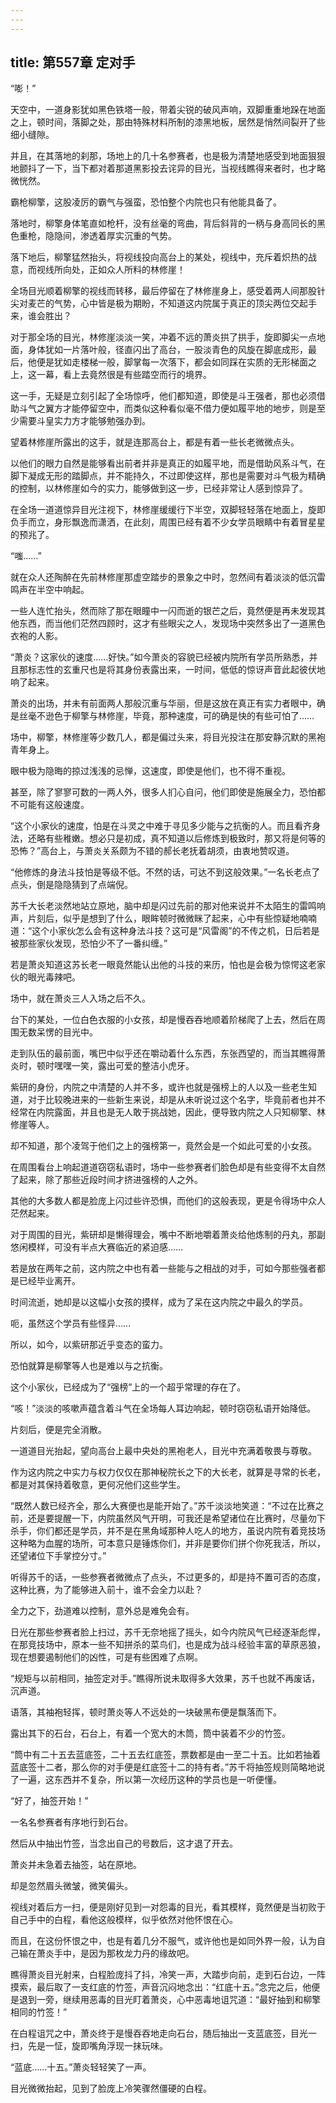 ```yaml
---
---
---
```

title: 第557章 定对手
---



“嘭！”

天空中，一道身影犹如黑色铁塔一般，带着尖锐的破风声响，双脚重重地跺在地面之上，顿时间，落脚之处，那由特殊材料所制的漆黑地板，居然是悄然间裂开了些细小缝隙。

并且，在其落地的刹那，场地上的几十名参赛者，也是极为清楚地感受到地面狠狠地颤抖了一下，当下都对着那道黑影投去诧异的目光，当视线瞧得来者时，也才略微恍然。

霸枪柳擎，这股凌厉的霸气与强蛮，恐怕整个内院也只有他能具备了。

落地时，柳擎身体笔直如枪杆，没有丝毫的弯曲，背后斜背的一柄与身高同长的黑色重枪，隐隐间，渗透着厚实沉重的气势。

落下地后，柳擎猛然抬头，将视线投向高台上的某处，视线中，充斥着炽热的战意，而视线所向处，正如众人所料的林修崖！

全场目光顺着柳擎的视线而转移，最后停留在了林修崖身上，感受着两人间那股针尖对麦芒的气势，心中皆是极为期盼，不知道这内院属于真正的顶尖两位交起手来，谁会胜出？

对于那全场的目光，林修崖淡淡一笑，冲着不远的萧炎拱了拱手，旋即脚尖一点地面，身体犹如一片落叶般，径直闪出了高台，一股淡青色的风旋在脚底成形，最后，他便是犹如走楼梯一般，脚掌每一次落下，都会如同踩在实质的无形梯面之上，这一幕，看上去竟然很是有些踏空而行的境界。

这一手，无疑是立刻引起了全场惊呼，他们都知道，即使是斗王强者，那也必须借助斗气之翼方才能停留空中，而类似这种看似毫不借力便如履平地的地步，则是至少需要斗皇实力方才能够勉强办到。

望着林修崖所露出的这手，就是连那高台上，都是有着一些长老微微点头。

以他们的眼力自然是能够看出前者并非是真正的如履平地，而是借助风系斗气，在脚下凝成无形的踏脚点，并不能持久，不过即使这样，那也是需要对斗气极为精确的控制，以林修崖如今的实力，能够做到这一步，已经非常让人感到惊异了。

在全场一道道惊异目光注视下，林修崖缓缓行下半空，双脚轻轻落在地面上，旋即负手而立，身形飘逸而潇洒，在此刻，周围已经有着不少女学员眼睛中有着冒星星的预兆了。

“嗤……”

就在众人还陶醉在先前林修崖那虚空踏步的景象之中时，忽然间有着淡淡的低沉雷鸣声在半空中响起。

一些人连忙抬头，然而除了那在眼瞳中一闪而逝的银芒之后，竟然便是再未发现其他东西，而当他们茫然四顾时，这才有些眼尖之人，发现场中突然多出了一道黑色衣袍的人影。

“萧炎？这家伙的速度……好快。”如今萧炎的容貌已经被内院所有学员所熟悉，并且那标志性的玄重尺也是将其身份表露出来，一时间，低低的惊讶声音此起彼伏地响了起来。

萧炎的出场，并未有前面两人那般沉重与华丽，但是这放在真正有实力者眼中，确是丝毫不逊色于柳擎与林修崖，毕竟，那种速度，可的确是快的有些可怕了……

场中，柳擎，林修崖等少数几人，都是偏过头来，将目光投注在那安静沉默的黑袍青年身上。

眼中极为隐晦的掠过浅浅的忌惮，这速度，即使是他们，也不得不重视。

甚至，除了寥寥可数的一两人外，很多人扪心自问，他们即使是施展全力，恐怕都不可能有这般速度。

“这个小家伙的速度，怕是在斗灵之中难于寻见多少能与之抗衡的人。而且看齐身法，还略有些稚嫩。想必只是初成，真不知道以后修炼到极致时，那又将是何等的恐怖？”高台上，与萧炎关系颇为不错的郝长老抚着胡须，由衷地赞叹道。

“他修炼的身法斗技怕是等级不低。不然的话，可达不到这般效果。”一名长老点了点头，倒是隐隐猜到了点端倪。

苏千大长老淡然地站立原地，脑中却是闪过先前的那对他来说并不太陌生的雷鸣响声，片刻后，似乎是想到了什么，眼眸顿时微微眯了起来，心中有些惊疑地喃喃道：“这个小家伙怎么会有这种身法斗技？这可是“风雷阁”的不传之机，日后若是被那些家伙发现，恐怕少不了一番纠缠。”

若是萧炎知道这苏长老一眼竟然能认出他的斗技的来历，怕也是会极为惊愕这老家伙的眼光毒辣吧。

场中，就在萧炎三人入场之后不久。

台下的某处，一位白色衣服的小女孩，却是慢吞吞地顺着阶梯爬了上去，然后在周围无数呆愣的目光中。

走到队伍的最前面，嘴巴中似乎还在嚼动着什么东西，东张西望的，而当其瞧得萧炎时，顿时嘿嘿一笑，露出可爱的整洁小虎牙。

紫研的身份，内院之中清楚的人并不多，或许也就是强榜上的人以及一些老生知道，对于比较晚进来的一些新生来说，却是从未听说过这个名字，毕竟前者也并不经常在内院露面，并且也是无人敢于挑战她，因此，便导致内院之人只知柳擎、林修崖等人。

却不知道，那个凌驾于他们之上的强榜第一，竟然会是一个如此可爱的小女孩。

在周围看台上响起道道窃窃私语时，场中一些参赛者们脸色却是有些变得不太自然了起来，除了那些近段时间才挤进强榜的人之外。

其他的大多数人都是脸庞上闪过些许恐惧，而他们的这般表现，更是令得场中众人茫然起来。

对于周围的目光，紫研却是懒得理会，嘴中不断地嚼着萧炎给他炼制的丹丸，那副悠闲模样，可没有半点大赛临近的紧迫感……

若是放在两年之前，这内院之中也有着一些能与之相战的对手，可如今那些强者都是已经毕业离开。

时间流逝，她却是以这幅小女孩的摸样，成为了呆在这内院之中最久的学员。

呃，虽然这个学员有些怪异……

所以，如今，以紫研那近乎变态的蛮力。

恐怕就算是柳擎等人也是难以与之抗衡。

这个小家伙，已经成为了“强榜”上的一个超乎常理的存在了。

“咳！”淡淡的咳嗽声蕴含着斗气在全场每人耳边响起，顿时窃窃私语开始降低。

片刻后，便是完全消散。

一道道目光抬起，望向高台上最中央处的黑袍老人，目光中充满着敬畏与尊敬。

作为这内院之中实力与权力仅仅在那神秘院长之下的大长老，就算是寻常的长老，都是对其保持着敬意，更何况他们这些学生。

“既然人数已经齐全，那么大赛便也是能开始了。”苏千淡淡地笑道：“不过在比赛之前，还是要提醒一下，内院虽然风气开明，可我还是希望诸位在比赛时，尽量勿下杀手，你们都还是学员，并不是在黑角域那种人吃人的地方，虽说内院有着竞技场这种略为血腥的场所，可本意只是锤炼你们，并非是要你们拼个你死我活，所以，还望诸位下手掌控分寸。”

听得苏千的话，一些参赛者微微点了点头，不过更多的，却是持不置可否的态度，这种比赛，为了能够进入前十，谁不会全力以赴？

全力之下，劲道难以控制，意外总是难免会有。

日光在那些参赛者脸上扫过，苏千无奈地摇了摇头，如今内院风气已经逐渐彪悍，在那竞技场中，原本一些不知拼杀的菜鸟们，也是成为战斗经验丰富的草原恶狼，现在想要遏制他们的凶性，可是有些困难了点啊。

“规矩与以前相同，抽签定对手。”瞧得所说未取得多大效果，苏千也就不再废话，沉声道。

语落，其袖袍轻挥，顿时萧炎等人不远处的一块破黑布便是飘落而下。

露出其下的石台，石台上，有着一个宽大的木筒，筒中装着不少的竹签。

“筒中有二十五去蓝底签，二十五去红底签，票数都是由一至二十五。比如若抽着蓝底签十二者，那么你的对手便是红底签十二的持有者。”苏千将抽签规则简略地说了一遍，这东西并不复杂，所以第一次经历这种的学员也是一听便懂。

“好了，抽签开始！”

一名名参赛者有序地行到石台。

然后从中抽出竹签，当念出自己的号数后，这才退了开去。

萧炎并未急着去抽签，站在原地。

却是忽然眉头微皱，微笑偏头。

视线对着后方一扫，便是刚好见到一对怨毒的目光，看其模样，竟然便是当初败于自己手中的白程，看他这般模样，似乎依然对他怀恨在心。

而且，在这份怀恨之中，也是有着几分不服气，或许他也是如同外界一般，认为自己输在萧炎手中，是因为那枚龙力丹的缘故吧。

瞧得萧炎目光射来，白程脸庞抖了抖，冷笑一声，大踏步向前，走到石台边，一阵摸索，最后取了一支红底的竹签，声音沉闷地念出：“红底十五。”念完之后，他便是退到一旁，继续用恶毒的目光盯着萧炎，心中恶毒地诅咒道：“最好抽到和柳擎相同的竹签！”

在白程诅咒之中，萧炎终于是慢吞吞地走向石台，随后抽出一支蓝底签，目光一扫，先是一怔，旋即嘴角浮现一抹玩味。

“蓝底……十五。”萧炎轻轻笑了一声。

目光微微抬起，见到了脸庞上冷笑骤然僵硬的白程。